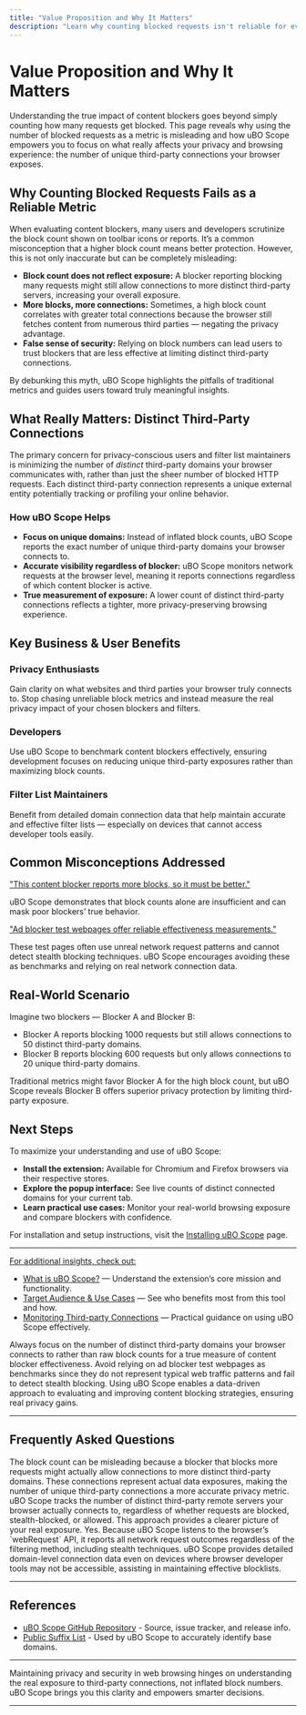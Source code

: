 ```yaml
---
title: "Value Proposition and Why It Matters"
description: "Learn why counting blocked requests isn't reliable for evaluating content blockers and how uBO Scope helps users focus on what really matters: the number of distinct third-party connections. This page outlines the key business value for privacy enthusiasts, developers, and filter list maintainers."
---
```


# Value Proposition and Why It Matters

Understanding the true impact of content blockers goes beyond simply counting how many requests get blocked. This page reveals why using the number of blocked requests as a metric is misleading and how uBO Scope empowers you to focus on what really affects your privacy and browsing experience: the number of unique third-party connections your browser exposes.

## Why Counting Blocked Requests Fails as a Reliable Metric

When evaluating content blockers, many users and developers scrutinize the block count shown on toolbar icons or reports. It’s a common misconception that a higher block count means better protection. However, this is not only inaccurate but can be completely misleading:

- **Block count does not reflect exposure:** A blocker reporting blocking many requests might still allow connections to more distinct third-party servers, increasing your overall exposure.
- **More blocks, more connections:** Sometimes, a high block count correlates with greater total connections because the browser still fetches content from numerous third parties — negating the privacy advantage.
- **False sense of security:** Relying on block numbers can lead users to trust blockers that are less effective at limiting distinct third-party connections.

By debunking this myth, uBO Scope highlights the pitfalls of traditional metrics and guides users toward truly meaningful insights.

## What Really Matters: Distinct Third-Party Connections

The primary concern for privacy-conscious users and filter list maintainers is minimizing the number of *distinct* third-party domains your browser communicates with, rather than just the sheer number of blocked HTTP requests. Each distinct third-party connection represents a unique external entity potentially tracking or profiling your online behavior.

### How uBO Scope Helps

- **Focus on unique domains:** Instead of inflated block counts, uBO Scope reports the exact number of unique third-party domains your browser connects to.
- **Accurate visibility regardless of blocker:** uBO Scope monitors network requests at the browser level, meaning it reports connections regardless of which content blocker is active.
- **True measurement of exposure:** A lower count of distinct third-party connections reflects a tighter, more privacy-preserving browsing experience.

## Key Business & User Benefits

### Privacy Enthusiasts
Gain clarity on what websites and third parties your browser truly connects to. Stop chasing unreliable block metrics and instead measure the real privacy impact of your chosen blockers and filters.

### Developers
Use uBO Scope to benchmark content blockers effectively, ensuring development focuses on reducing unique third-party exposures rather than maximizing block counts.

### Filter List Maintainers
Benefit from detailed domain connection data that help maintain accurate and effective filter lists — especially on devices that cannot access developer tools easily.

## Common Misconceptions Addressed

<u>"This content blocker reports more blocks, so it must be better."</u> 

uBO Scope demonstrates that block counts alone are insufficient and can mask poor blockers’ true behavior. 

<u>"Ad blocker test webpages offer reliable effectiveness measurements."</u> 

These test pages often use unreal network request patterns and cannot detect stealth blocking techniques. uBO Scope encourages avoiding these as benchmarks and relying on real network connection data.

## Real-World Scenario

Imagine two blockers — Blocker A and Blocker B:

- Blocker A reports blocking 1000 requests but still allows connections to 50 distinct third-party domains.
- Blocker B reports blocking 600 requests but only allows connections to 20 unique third-party domains.

Traditional metrics might favor Blocker A for the high block count, but uBO Scope reveals Blocker B offers superior privacy protection by limiting third-party exposure.

## Next Steps

To maximize your understanding and use of uBO Scope:

- **Install the extension:** Available for Chromium and Firefox browsers via their respective stores.
- **Explore the popup interface:** See live counts of distinct connected domains for your current tab.
- **Learn practical use cases:** Monitor your real-world browsing exposure and compare blockers with confidence.

For installation and setup instructions, visit the [Installing uBO Scope](../getting-started/setup-and-installation/installing-extension.md) page.

---

<u>For additional insights, check out:</u>

- [What is uBO Scope?](../product-introduction/what-is-ubo-scope.md) — Understand the extension’s core mission and functionality.
- [Target Audience & Use Cases](../product-introduction/target-audience-use-cases.md) — See who benefits most from this tool and how.
- [Monitoring Third-party Connections](../../guides/practical-use-cases/monitoring-3rd-party-connections.md) — Practical guidance on using uBO Scope effectively.

<Tip>
Always focus on the number of distinct third-party domains your browser connects to rather than raw block counts for a true measure of content blocker effectiveness.
</Tip>

<Warning>
Avoid relying on ad blocker test webpages as benchmarks since they do not represent typical web traffic patterns and fail to detect stealth blocking.
</Warning>

<Check>
Using uBO Scope enables a data-driven approach to evaluating and improving content blocking strategies, ensuring real privacy gains.
</Check>

---

## Frequently Asked Questions

<AccordionGroup title="FAQs about Counting Blocked Requests and uBO Scope">
<Accordion title="Why isn’t the block count reliable for comparing content blockers?">
The block count can be misleading because a blocker that blocks more requests might actually allow connections to more distinct third-party domains. These connections represent actual data exposures, making the number of unique third-party connections a more accurate privacy metric.
</Accordion>
<Accordion title="How does uBO Scope count connections differently?">
uBO Scope tracks the number of distinct third-party remote servers your browser actually connects to, regardless of whether requests are blocked, stealth-blocked, or allowed. This approach provides a clearer picture of your real exposure.
</Accordion>
<Accordion title="Can uBO Scope detect stealth blocking used by other blockers?">
Yes. Because uBO Scope listens to the browser’s `webRequest` API, it reports all network request outcomes regardless of the filtering method, including stealth techniques.
</Accordion>
<Accordion title="Why should filter list maintainers care about uBO Scope?">
uBO Scope provides detailed domain-level connection data even on devices where browser developer tools may not be accessible, assisting in maintaining effective blocklists.
</Accordion>
</AccordionGroup>

---

## References

- [uBO Scope GitHub Repository](https://github.com/gorhill/uBO-Scope) - Source, issue tracker, and release info.
- [Public Suffix List](https://publicsuffix.org/) - Used by uBO Scope to accurately identify base domains.

---

Maintaining privacy and security in web browsing hinges on understanding the real exposure to third-party connections, not inflated block numbers. uBO Scope brings you this clarity and empowers smarter decisions.

---